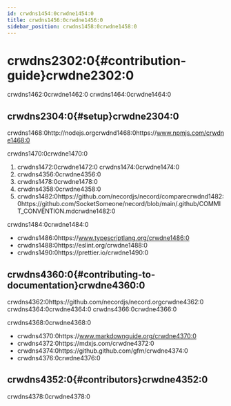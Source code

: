 ```yaml
---
id: crwdns1454:0crwdne1454:0
title: crwdns1456:0crwdne1456:0
sidebar_position: crwdns1458:0crwdne1458:0
---
```


# crwdns2302:0{#contribution-guide}crwdne2302:0

crwdns1462:0crwdne1462:0 crwdns1464:0crwdne1464:0

## crwdns2304:0{#setup}crwdne2304:0

crwdns1468:0http://nodejs.orgcrwdnd1468:0https://www.npmjs.com/crwdne1468:0

crwdns1470:0crwdne1470:0

1. crwdns1472:0crwdne1472:0 crwdns1474:0crwdne1474:0
2. crwdns4356:0crwdne4356:0
3. crwdns1478:0crwdne1478:0
4. crwdns4358:0crwdne4358:0
5. crwdns1482:0https://github.com/necordjs/necord/comparecrwdnd1482:0https://github.com/SocketSomeone/necord/blob/main/.github/COMMIT_CONVENTION.mdcrwdne1482:0

crwdns1484:0crwdne1484:0

- crwdns1486:0https://www.typescriptlang.org/crwdne1486:0
- crwdns1488:0https://eslint.org/crwdne1488:0
- crwdns1490:0https://prettier.io/crwdne1490:0

## crwdns4360:0{#contributing-to-documentation}crwdne4360:0

crwdns4362:0https://github.com/necordjs/necord.orgcrwdne4362:0
crwdns4364:0crwdne4364:0 crwdns4366:0crwdne4366:0

crwdns4368:0crwdne4368:0

- crwdns4370:0https://www.markdownguide.org/crwdne4370:0
- crwdns4372:0https://mdxjs.com/crwdne4372:0
- crwdns4374:0https://github.github.com/gfm/crwdne4374:0
- crwdns4376:0crwdne4376:0

## crwdns4352:0{#contributors}crwdne4352:0

crwdns4378:0crwdne4378:0
